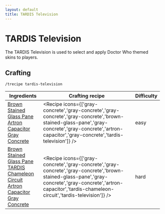 ```yaml
---
layout: default
title: TARDIS Television
---
```



TARDIS Television
==================

The TARDIS Television is used to select and apply Doctor Who themed skins to players.


## Crafting

`/trecipe tardis-television`

| Ingredients | Crafting recipe | Difficulty |
| ----------- | --------------- | ------------- |
| [Brown Stained Glass Pane](https://minecraft.wiki/w/Brown_Stained_Glass_Pane)<br/>[Artron Capacitor](/recipes/items/artron-capacitor)<br/>[Gray Concrete](https://minecraft.wiki/w/Gray_Concrete) | <Recipe icons={['gray-concrete','gray-concrete','gray-concrete','gray-concrete','brown-stained-glass-pane','gray-concrete','gray-concrete','artron-capacitor','gray-concrete','tardis-television']} /> | easy |
| [Brown Stained Glass Pane](https://minecraft.wiki/w/Brown_Stained_Glass_Pane)<br/>[TARDIS Chameleon Circuit](/recipes/console_circuits/tardis-chameleon-circuit)<br/>[Artron Capacitor](/recipes/items/artron-capacitor)<br/>[Gray Concrete](https://minecraft.wiki/w/Gray_Concrete) | <Recipe icons={['gray-concrete','gray-concrete','gray-concrete','gray-concrete','brown-stained-glass-pane','gray-concrete','gray-concrete','artron-capacitor','tardis-chameleon-circuit','tardis-television']} /> | hard |
